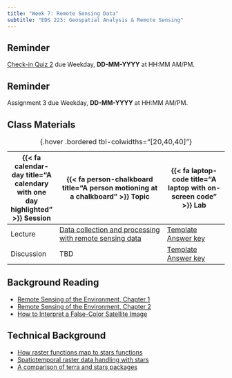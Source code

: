 ```yaml
---
title: "Week 7: Remote Sensing Data"
subtitle: "EDS 223: Geospatial Analysis & Remote Sensing"
---
```


::: {.callout-tip}
## Reminder
[Check-in Quiz 2](https://forms.gle/ktXcVswidWv8Zxvc8) due Weekday, **DD-MM-YYYY** at HH:MM AM/PM.
:::

::: {.callout-tip}
## Reminder
Assignment 3 due Weekday, **DD-MM-YYYY** at HH:MM AM/PM.
:::

## Class Materials

| {{< fa calendar-day title="A calendary with one day highlighted" >}} Session  | {{< fa person-chalkboard title="A person motioning at a chalkboard" >}} Topic  |  {{< fa laptop-code title="A laptop with on-screen code" >}} Lab |
|-------------------|-----------------------------------------------------------------------------------------------------------------------------------------------------|----------------------------------------------------------------------------------|
| Lecture  | [Data collection and processing with remote sensing data ](https://docs.google.com/presentation/d/1WPl_WN0_JqjscQIfsiKkYKLqispPcWEJqOdf1gFbPuA/present?usp=sharing){target="_blank"} | [Template](templates/week4.qmd) <br> [Answer key](labs/week4.html) |
| Discussion | TBD | [Template](templates/week7-discussion.qmd) <br> [Answer key](discussions/week7-discussion.html) |
: {.hover .bordered tbl-colwidths="[20,40,40]"} 

## Background Reading
- [Remote Sensing of the Environment, Chapter 1](/readings/Jensen-chapter1.pdf){target="_blank"}
- [Remote Sensing of the Environment, Chapter 2](/readings/Jensen-chapter2.pdf){target="_blank"}
- [How to Interpret a False-Color Satellite Image](https://earthobservatory.nasa.gov/features/FalseColor){target="_blank"}

## Technical Background
- [How raster functions map to stars functions](https://github.com/r-spatial/stars/wiki/How-%60raster%60-functions-map-to-%60stars%60-functions){target="_blank"}
- [Spatiotemporal raster data handling with stars](https://tmieno2.github.io/R-as-GIS-for-Economists/stars-basics.html#stars-basics){target="_blank"}
- [A comparison of terra and stars packages](https://www.r-bloggers.com/2021/05/a-comparison-of-terra-and-stars-packages/#:~:text=stars%20is%20set%2Dup%20to,stars%20can%20handle%20rotated%20grids.){target="_blank"}